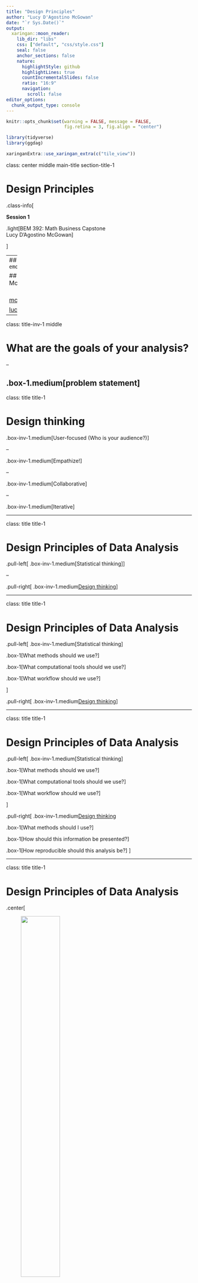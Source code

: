```yaml
---
title: "Design Principles"
author: "Lucy D'Agostino McGowan"
date: "`r Sys.Date()`"
output:
  xaringan::moon_reader:
    lib_dir: "libs"
    css: ["default", "css/style.css"]
    seal: false
    anchor_sections: false
    nature:
      highlightStyle: github
      highlightLines: true
      countIncrementalSlides: false
      ratio: "16:9"
      navigation:
        scroll: false
editor_options: 
  chunk_output_type: console
---
```


```r
knitr::opts_chunk$set(warning = FALSE, message = FALSE, 
                      fig.retina = 3, fig.align = "center")
```

```r
library(tidyverse)
library(ggdag)
```

```r
xaringanExtra::use_xaringan_extra(c("tile_view"))
```

class: center middle main-title section-title-1

# Design Principles

.class-info[

**Session 1**

.light[BEM 392: Math Business Capstone<br>
Lucy D'Agostino McGowan
]

]

---
## `r emo::ji("wave")`

##  Lucy D'Agostino McGowan

<i class="fa fa-envelope"></i> &nbsp; [mcgowald@wfu.edu](mailto:mcgowald@wfu.edu) <br>

[lucymcgowan.com](https://lucymcgowan.com)
---

class: title-inv-1 middle

# What are the goals of your analysis?

--

.box-1.medium[problem statement]
---

class: title title-1

# Design thinking

.box-inv-1.medium[User-focused (Who is your audience?)]

--

.box-inv-1.medium[Empathize!]

--

.box-inv-1.medium[Collaborative]

--

.box-inv-1.medium[Iterative]

---


class: title title-1

# Design Principles of Data Analysis

.pull-left[
.box-inv-1.medium[Statistical thinking]
]

--

.pull-right[
.box-inv-1.medium[Design thinking]
]

---

class: title title-1

# Design Principles of Data Analysis

.pull-left[
.box-inv-1.medium[Statistical thinking]

.box-1[What methods should we use?]

.box-1[What computational tools should we use?]

.box-1[What workflow should we use?]


]

.pull-right[
.box-inv-1.medium[Design thinking]
]

---

class: title title-1

# Design Principles of Data Analysis

.pull-left[
.box-inv-1.medium[Statistical thinking]

.box-1[What methods should we use?]

.box-1[What computational tools should we use?]

.box-1[What workflow should we use?]


]

.pull-right[
.box-inv-1.medium[Design thinking]

.box-1[What methods should I use?]

.box-1[How should this information be presented?]

.box-1[How reproducible should this analysis be?]
]

---

class: title title-1

# Design Principles of Data Analysis

.center[

<figure>
<img src ="img/caitlin-tweet.png" width ="50%"></img>
</figure>

]
.footer[
Caitlin Hudon [An Intake Form for Data Requests](https://www.caitlinhudon.com/posts/2020/09/16/data-intake-form)
]

---

class: title title-1

# Design Principles of Data Analysis

--

.box-inv-1.medium[Why?]

--

.box-1[provides a formal mechanism to describe a data analysis]

--

.box-1[provides a language for *alignment* between data analysis *producers* and *consumers*]
---

class: title title-1

# Design Principles of Data Analysis

.box-inv-1[Prioritized qualities that are relevant to the analysis and can be observed or measured]

--

.box-inv-1[A data analyst can use these principles to guide the choice of what to use to build a data analysis]

--

.box-inv-1[A data analysis can be scored based on how well it adheres to each of these principles]

---

class: title title-1

# Design Principles of Data Analysis

.box-inv-1[Data Matching]

--

.box-inv-1[Exhaustive]

--

.box-inv-1[Skeptical]

--

.box-inv-1[Second Order]

--

.box-inv-1[Clarity]

--

.box-inv-1[Reproducible]

---

class: title title-1

# Design Principles of Data Analysis

.box-inv-1[Data Matching]

.box-2[Exhaustive]

.box-2[Skeptical]

.box-2[Second Order]

.box-2[Clarity]

.box-2[Reproducible]

---


class: title title-1

# Data Matching

.box-inv-1[Data available directly matches the data needed to investigate a question]

--

.box-1[As opposed to trying to answer a questions with *surrogate* variables, for example]

---

class: center

<figure>
<img src = "img/data-matching.jpeg" width = '70%'> </img>
</figure>

---


class: title title-1

# Data Matching Scenario

.box-inv-1[Your client communicates that data matching is important, but their available data does not match the question well]

--

.box-1.medium[Find more / different data]

--

.box-1.medium[Reframe the question]


---

class: title title-1

# Design Principles of Data Analysis

.box-2[Data Matching]

.box-inv-1[Exhaustive]

.box-2[Skeptical]

.box-2[Second Order]

.box-2[Clarity]

.box-2[Reproducible]

---

class: title title-1

# Exhaustive

<br>

.box-inv-1[use multiple, complementary tools or methods to address the same question, knowing that each given tool reveals some aspects of the data but obscures other aspects]

---

class: center

<figure>
<img src = "img/exhaustive.jpeg" width = '70%'> </img>
</figure>

---


class: title title-1

# Design Principles of Data Analysis

.box-2[Data Matching]

.box-2[Exhaustive]

.box-inv-1[Skeptical]

.box-2[Second Order]

.box-2[Clarity]

.box-2[Reproducible]

---

class: title title-1

# Skeptical

<br>

.box-inv-1[An analysis is *skeptical* if multiple, related questions are considered using the same data ]

---

class: center

<figure>
<img src = "img/skeptical.jpeg" width = '70%'> </img>
</figure>

---


class: title title-1

# Skeptical

.box-inv-1[The need for more or less skepticism in a data analysis is typically governed by outside circumstances and the context in which the analysis sits]

--

.box-inv-1[Analyses that may have large impacts or result in significant monetary costs will typically be subject to detailed scrutiny]

---

class: title title-1

# Skeptical Example

- In July 2000, the Health Effects Institute (HEI) published a reanalysis of the Harvard Six Cities Study

--

- This is a seminal air pollution study that showed significant associations between air pollution and mortality

--

- Due to the potential regulatory impact of the study, HEI commissioned an independent set of investigators to reproduce the findings and conduct a series of sensitivity analyses

--

- The result was a nearly 300 page volume where the data and findings were subject to intense skepticism and every alternative hypothesis was examined

---

class: title title-1

# (Not) Skeptical Example 

- There are other instances when skepticism in the form of alternate explanations is not warranted in the analysis.

--

- A large clinical trial studying the effect of a pest management intervention on asthma outcomes, the reported analysis is ultimately a simple comparison of asthma symptoms in two groups

--

-  Such an analysis is acceptable here due to the strict pre-specification of the analysis and due to the standards and practices that the community has developed regarding the reporting of clinical trials

---

class: title title-1

# Design Principles of Data Analysis

.box-2[Data Matching]

.box-2[Exhaustive]

.box-2[Skeptical]

.box-inv-1[Second Order]

.box-2[Clarity]

.box-2[Reproducible]

---

class: center

<figure>
<img src = "img/second-order.jpeg" width = '70%'> </img>
</figure>

---

class: title title-1

# Second Order

<br>

.box-inv-1[An analysis is *second-order* if it includes methods, tooling or workflows that do not directly address the primary question, but give important context or supporting information to the analysis]


---

class: title title-1

# Second Order Example

- In presenting an analysis of data collected from a new type of machine, one may include details of who manufactured the machine, why it was built, or how it operates

--

- Often, in studies where data are collected in the field, such as in people’s homes, field workers can relay important details about the circumstances under which the data were collected

---

class: title title-1

# Design Principles of Data Analysis

.box-2[Data Matching]

.box-2[Exhaustive]

.box-2[Skeptical]

.box-2[Second Order]

.box-inv-1[Clarity]

.box-2[Reproducible]

---

class: title title-1

# Clarity

<br>

.box-inv-1[Analyses with *clarity* summarize or visualize data in a way that is influential in explaining how the underlying data phenomena or data-generation process connects to any key output, results, or conclusions]

---


class: center

<figure>
<img src = "img/transparent-v2.jpeg" width = '70%'> </img>
</figure>

---


class: title title-1

# Design Principles of Data Analysis

.box-2[Data Matching]

.box-2[Exhaustive]

.box-2[Skeptical]

.box-2[Second Order]

.box-2[Clarity]

.box-inv-1[Reproducible]

---

class: title title-1

# Reproducible

<br>

.box-inv-1[An analysis is *reproducible* if someone who is not the original producer can take the published code and data and compute the same results as the original producer]

---

class: center

<figure>
<img src = "img/reproducible.jpeg" width = '70%'> </img>
</figure>

---

class: title-1 title center

# Alignment

<figure>
<img src = "img/producers-consumers.png" width = '70%'> </img>
</figure>

---
